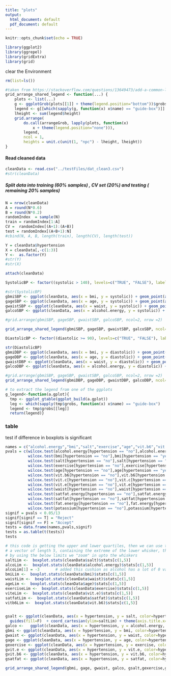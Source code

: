 ```yaml
---
title: "plots"
output:
  html_document: default
  pdf_document: default
---
```


```r
knitr::opts_chunk$set(echo = TRUE)
```


```r
library(ggplot2)
library(ggrepel)
library(gridExtra)
library(grid)
```


clear the Environment

```r
rm(list=ls())
```


```r
#taken from https://stackoverflow.com/questions/13649473/add-a-common-legend-for-combined-ggplots/28594060#28594060
grid_arrange_shared_legend <- function(...) {
    plots <- list(...)
    g <- ggplotGrob(plots[[1]] + theme(legend.position="bottom"))$grobs
    legend <- g[[which(sapply(g, function(x) x$name) == "guide-box")]]
    lheight <- sum(legend$height)
    grid.arrange(
        do.call(arrangeGrob, lapply(plots, function(x)
            x + theme(legend.position="none"))),
        legend,
        ncol = 1,
        heights = unit.c(unit(1, "npc") - lheight, lheight))
}

```



#### Read cleaned data
```r
cleanData <- read.csv("../testFiles/dat_clean3.csv")
#str(cleanData)
```

##### Split data into training (60% samples) ,  CV set (20%) and testing ( remaining 20% samples)
```r
N = nrow(cleanData)
A = round(N*0.6)
B = round(N*0.2)
randomIndex  = sample(N)
train = randomIndex[1:A]
CV =  randomIndex[(A+1):(A+B)]
test = randomIndex[(A+B+1):N]
#cbind(N, A, B, length(train), length(CV), length(test))
```


```r
Y = cleanData$hypertension
X = cleanData[,-c(1:3)]
Y <-  as.factor(Y)
#str(Y)
#str(X)
```
```r
attach(cleanData)
```



```r
SystolicBP <- factor((systolic > 140), levels=c("TRUE", "FALSE"), labels=c("High", "Normal"))

#str(SystolicBP)
gbmiSBP <- ggplot(cleanData, aes(x = bmi, y = systolic)) + geom_point(aes(color=SystolicBP))  + geom_smooth(method="lm") 
gageSBP <- ggplot(cleanData, aes(x = age, y = systolic)) + geom_point(aes(color=SystolicBP))  + geom_smooth(method="lm") 
gwaistSBP <- ggplot(cleanData, aes(x = waist, y = systolic)) + geom_point(aes(color=SystolicBP))  + geom_smooth(method="lm") 
galcoSBP <- ggplot(cleanData, aes(x = alcohol.energy, y = systolic)) + geom_point(aes(color=SystolicBP))  + geom_smooth(method="lm")

#grid.arrange(gbmiSBP, gageSBP, gwaistSBP, galcoSBP, ncol=2, nrow =2)
```




```r
grid_arrange_shared_legend(gbmiSBP, gageSBP, gwaistSBP, galcoSBP, ncol=2, nrow =2)
```

```r
DiastolicBP <- factor((diastolic >= 90), levels=c("TRUE", "FALSE"), labels=c("High", "Normal"))

str(DiastolicBP)
gbmiDBP <- ggplot(cleanData, aes(x = bmi, y = diastolic)) + geom_point(aes(color=DiastolicBP))  + geom_smooth(method="lm") 
gageDBP <- ggplot(cleanData, aes(x = age, y = diastolic)) + geom_point(aes(color=DiastolicBP))  + geom_smooth(method="lm") 
gwaistDBP <- ggplot(cleanData, aes(x = waist, y = diastolic)) + geom_point(aes(color=DiastolicBP))  + geom_smooth(method="lm") 
galcoDBP <- ggplot(cleanData, aes(x = alcohol.energy, y = diastolic)) + geom_point(aes(color=DiastolicBP))  + geom_smooth(method="lm")

#grid.arrange(gbmiSBP, gageSBP, gwaistSBP, galcoSBP, ncol=2, nrow =2)
grid_arrange_shared_legend(gbmiDBP, gageDBP, gwaistDBP, galcoDBP, ncol=2, nrow =2)
```
```r
# to extract the legend from one of the ggplots
g_legend<-function(a.gplot){
  tmp <- ggplot_gtable(ggplot_build(a.gplot))
  leg <- which(sapply(tmp$grobs, function(x) x$name) == "guide-box")
  legend <- tmp$grobs[[leg]]
  return(legend)}
```

### table
test if difference in boxplots is significant
```r
names = c("alcohol.energy","bmi","salt","exercise","age","vit.b6","vit.c","vit.e","waist","satfat.energy","satfat","fat.energy","potassium")
pvals = c(wilcox.test(alcohol.energy[hypertension == "no"],alcohol.energy[hypertension == "yes"])$p.value,
          wilcox.test(bmi[hypertension == "no"],bmi[hypertension == "yes"])$p.value,
          wilcox.test(salt[hypertension == "no"],salt[hypertension == "yes"])$p.value,
          wilcox.test(exercise[hypertension == "no"],exercise[hypertension == "yes"])$p.value,
          wilcox.test(age[hypertension == "no"],age[hypertension == "yes"])$p.value,
          wilcox.test(vit.b6[hypertension == "no"],vit.b6[hypertension == "yes"])$p.value,
          wilcox.test(vit.c[hypertension == "no"],vit.c[hypertension == "yes"])$p.value,
          wilcox.test(vit.e[hypertension == "no"],vit.e[hypertension == "yes"])$p.value,
          wilcox.test(waist[hypertension == "no"],waist[hypertension == "yes"])$p.value,
          wilcox.test(satfat.energy[hypertension == "no"],satfat.energy[hypertension == "yes"])$p.value,
          wilcox.test(satfat[hypertension == "no"],satfat[hypertension == "yes"])$p.value,
          wilcox.test(fat.energy[hypertension == "no"],fat.energy[hypertension == "yes"])$p.value,
          wilcox.test(potassium[hypertension == "no"],potassium[hypertension == "yes"])$p.value)
signif = pvals < 0.05/13
signif[signif == T] = "Reject"
signif[signif == F] = "Accept"
tests = data.frame(names,pvals,signif)
tests = as.table(t(tests))
tests

```

```r
# this code is getting the upper and lower quartiles, then we can use that to limit the plot length with out affecting the data (kind  of like zooming in)
# a vector of length 5, containing the extreme of the lower whisker, the lower ‘hinge’, the median, the upper ‘hinge’ and the extreme of the upper whisker
# by using the below limits we "zoom" in upto the whiskers
saltLim <-  boxplot.stats(cleanData$salt)$stats[c(1,5)]
alcoLim <-  boxplot.stats(cleanData$alcohol.energy)$stats[c(1,5)]
alcoLim[1] = -3       # added this cushion as alcohol has a lot of 0 values
bmiLim <-  boxplot.stats(cleanData$bmi)$stats[c(1,5)]
waistLim <-  boxplot.stats(cleanData$waist)$stats[c(1,5)]
ageLim <-  boxplot.stats(cleanData$age)$stats[c(1,5)]
exerciseLim <-  boxplot.stats(cleanData$exercise)$stats[c(1,5)]
viteLim <-  boxplot.stats(cleanData$vit.e)$stats[c(1,5)]
satfatLim <-  boxplot.stats(cleanData$satfat)$stats[c(1,5)]
vitb6Lim <-  boxplot.stats(cleanData$vit.b6)$stats[c(1,5)]


gsalt <- ggplot(cleanData, aes(x = hypertension, y = salt, color=hypertension) ) + geom_boxplot(outlier.colour = "red") +
  guides(fill=F)  + coord_cartesian(ylim=saltLim) + theme(axis.title.x=element_blank())
galco <-   ggplot(cleanData, aes(x = hypertension, y = alcohol.energy, color=hypertension)) + geom_boxplot(outlier.colour = "red") + coord_cartesian(ylim=alcoLim) + theme(axis.title.x=element_blank())
gbmi <- ggplot(cleanData, aes(x = hypertension, y = bmi, color=hypertension)) + geom_boxplot(outlier.colour = "red") + coord_cartesian(ylim=bmiLim) + theme(axis.title.x=element_blank())
gwaist <- ggplot(cleanData, aes(x = hypertension, y = waist, color=hypertension)) + geom_boxplot(outlier.colour = "red") + coord_cartesian(ylim=waistLim) + theme(axis.title.x=element_blank())
gage <- ggplot(cleanData, aes(x = hypertension, y = age, color=hypertension)) + geom_boxplot(outlier.colour = "red") + coord_cartesian(ylim=ageLim)  + theme(axis.title.x=element_blank())
gexercise <- ggplot(cleanData, aes(x = hypertension, y = exercise, color=hypertension)) + geom_boxplot(outlier.colour = "red") + coord_cartesian(ylim=exerciseLim)  + theme(axis.title.x=element_blank())
gvit.e <- ggplot(cleanData, aes(x = hypertension, y = vit.e, color=hypertension)) + geom_boxplot(outlier.colour = "red") + coord_cartesian(ylim=viteLim)  + theme(axis.title.x=element_blank())
gvit.b6 <- ggplot(cleanData, aes(x = hypertension, y = vit.b6, color=hypertension)) + geom_boxplot(outlier.colour = "red") + coord_cartesian(ylim=vitb6Lim)  + theme(axis.title.x=element_blank())
gsatfat <- ggplot(cleanData, aes(x = hypertension, y = satfat, color=hypertension)) + geom_boxplot(outlier.colour = "red") + coord_cartesian(ylim=satfatLim)  + theme(axis.title.x=element_blank())

grid_arrange_shared_legend(gbmi, gage, gwaist, galco, gsalt,gexercise,gvit.e,gvit.b6, gsatfat, ncol=3, nrow =3)
```


